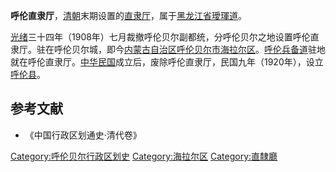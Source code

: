'''呼伦直隶厅'''，[[清朝|清朝]]末期设置的[[直隶厅|直隶厅]]，属于[[黑龙江省_(清)|黑龙江省]][[璦琿道|璦琿道]]。

[[光绪|光绪]]三十四年（1908年）七月裁撤呼伦贝尔副都统，分呼伦贝尔之地设置呼伦直隶厅。驻在呼伦贝尔城，即今[[内蒙古自治区|内蒙古自治区]][[呼伦贝尔市|呼伦贝尔市]][[海拉尔区|海拉尔区]]。[[呼伦道|呼伦兵备道]]驻地就在呼伦直隶厅。[[中华民国|中华民国]]成立后，废除呼伦直隶厅，民国九年（1920年），设立[[海拉尔区|呼伦县]]。

==参考文献==
* 《中国行政区划通史·清代卷》

{{清朝黑龙江省行政區劃|nocat}}
[[Category:呼伦贝尔行政区划史|Category:呼伦贝尔行政区划史]]
[[Category:海拉尔区|Category:海拉尔区]]
[[Category:直隸廳|Category:直隸廳]]